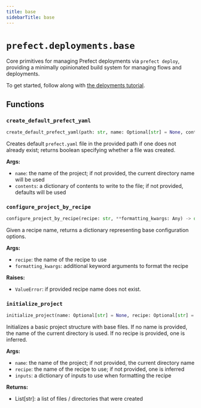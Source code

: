 ```yaml
---
title: base
sidebarTitle: base
---
```


# `prefect.deployments.base`



Core primitives for managing Prefect deployments via `prefect deploy`, providing a minimally opinionated
build system for managing flows and deployments.

To get started, follow along with [the deloyments tutorial](/tutorials/deployments/).


## Functions

### `create_default_prefect_yaml` <sup><a href="https://github.com/prefecthq/prefect/blob/main/src/prefect/deployments/base.py#L26"><Icon icon="github" size="14" /></a></sup>

```python
create_default_prefect_yaml(path: str, name: Optional[str] = None, contents: Optional[Dict[str, Any]] = None) -> bool
```


Creates default `prefect.yaml` file in the provided path if one does not already exist;
returns boolean specifying whether a file was created.

**Args:**
- `name`: the name of the project; if not provided, the current directory name
will be used
- `contents`: a dictionary of contents to write to the file; if not provided,
defaults will be used


### `configure_project_by_recipe` <sup><a href="https://github.com/prefecthq/prefect/blob/main/src/prefect/deployments/base.py#L117"><Icon icon="github" size="14" /></a></sup>

```python
configure_project_by_recipe(recipe: str, **formatting_kwargs: Any) -> dict[str, Any] | type[NotSet]
```


Given a recipe name, returns a dictionary representing base configuration options.

**Args:**
- `recipe`: the name of the recipe to use
- `formatting_kwargs`: additional keyword arguments to format the recipe

**Raises:**
- `ValueError`: if provided recipe name does not exist.


### `initialize_project` <sup><a href="https://github.com/prefecthq/prefect/blob/main/src/prefect/deployments/base.py#L146"><Icon icon="github" size="14" /></a></sup>

```python
initialize_project(name: Optional[str] = None, recipe: Optional[str] = None, inputs: Optional[Dict[str, Any]] = None) -> List[str]
```


Initializes a basic project structure with base files.  If no name is provided, the name
of the current directory is used.  If no recipe is provided, one is inferred.

**Args:**
- `name`: the name of the project; if not provided, the current directory name
- `recipe`: the name of the recipe to use; if not provided, one is inferred
- `inputs`: a dictionary of inputs to use when formatting the recipe

**Returns:**
- List[str]: a list of files / directories that were created

